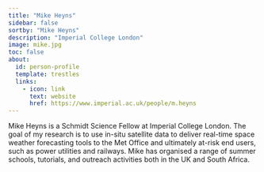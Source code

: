 ```yaml
---
title: "Mike Heyns"
sidebar: false
sortby: "Mike Heyns"
description: "Imperial College London"
image: mike.jpg
toc: false
about:
  id: person-profile
  template: trestles
  links:
    - icon: link
      text: website
      href: https://www.imperial.ac.uk/people/m.heyns
---
```



Mike Heyns is a Schmidt Science Fellow at Imperial College London. The goal of my research is to use in-situ satellite data to deliver real-time space weather forecasting tools to the Met Office and ultimately at-risk end users, such as power utilities and railways. Mike has organised a range of summer schools, tutorials, and outreach activities both in the UK and South Africa.

